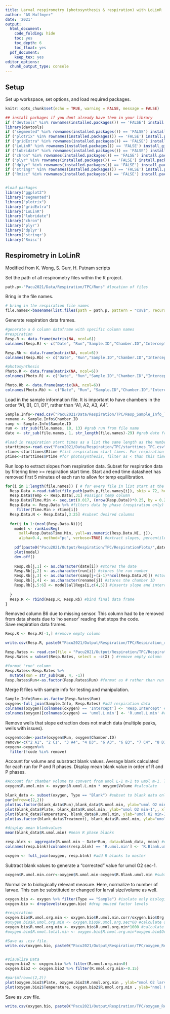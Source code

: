 ```yaml
---
title: Larval respirometry (photosynthesis & respiration) with LoLinR
author: "AS Huffmyer"
date: '2021'
output:
  html_document:
    code_folding: hide
    toc: yes
    toc_depth: 6
    toc_float: yes
  pdf_document:
    keep_tex: yes
editor_options: 
  chunk_output_type: console
---
```

## Setup  

Set up workspace, set options, and load required packages.    
```r
knitr::opts_chunk$set(echo = TRUE, warning = FALSE, message = FALSE)
```

```r
## install packages if you dont already have them in your library
if ("devtools" %in% rownames(installed.packages()) == 'FALSE') install.packages('devtools') 
library(devtools)
if ("segmented" %in% rownames(installed.packages()) == 'FALSE') install.packages('segmented') 
if ("plotrix" %in% rownames(installed.packages()) == 'FALSE') install.packages('plotrix') 
if ("gridExtra" %in% rownames(installed.packages()) == 'FALSE') install.packages('gridExtra') 
if ("LoLinR" %in% rownames(installed.packages()) == 'FALSE') install_github('colin-olito/LoLinR') 
if ("lubridate" %in% rownames(installed.packages()) == 'FALSE') install.packages('lubridate') 
if ("chron" %in% rownames(installed.packages()) == 'FALSE') install.packages('chron') 
if ("plyr" %in% rownames(installed.packages()) == 'FALSE') install.packages('plyr') 
if ("dplyr" %in% rownames(installed.packages()) == 'FALSE') install.packages('dplyr') 
if ("stringr" %in% rownames(installed.packages()) == 'FALSE') install.packages('stringr') 
if ("Rmisc" %in% rownames(installed.packages()) == 'FALSE') install.packages('Rmisc') 


#load packages
library("ggplot2")
library("segmented")
library("plotrix")
library("gridExtra")
library("LoLinR")
library("lubridate")
library("chron")
library('plyr')
library('dplyr')
library('stringr')
library('Rmisc')

```


## Respirometry in LoLinR

Modified from K. Wong, S. Gurr, H. Putnam scripts  

Set the path of all respirometry files within the R project.   

```r
path.p<-"Pacu2021/Data/Respiration/TPC/Runs" #location of files
```

Bring in the file names.
```r
# bring in the respiration file names
file.names<-basename(list.files(path = path.p, pattern = "csv$", recursive = TRUE)) #list all csv file names in the folder and subfolders
```

Generate respiration data frames.

```r
#generate a 6 column dataframe with specific column names
#respiration
Resp.R <- data.frame(matrix(NA, ncol=6))
colnames(Resp.R) <- c("Date", "Run","Sample.ID","Chamber.ID","Intercept", "umol.L.min")

Resp.Rb <- data.frame(matrix(NA, ncol=6))
colnames(Resp.Rb) <- c("Date", "Run","Sample.ID","Chamber.ID","Intercept", "umol.L.min")

#photosynthesis 
Photo.R <- data.frame(matrix(NA, ncol=6))
colnames(Photo.R) <- c("Date", "Run","Sample.ID","Chamber.ID","Intercept", "umol.L.min")

Photo.Rb <- data.frame(matrix(NA, ncol=6))
colnames(Photo.Rb) <- c("Date", "Run", "Sample.ID","Chamber.ID","Intercept", "umol.L.min")
```

Load in the sample information file. It is important to have chambers in the order "A1, B1, C1, D1", rather than "A1, A2, A3, A4".  

```r
Sample.Info<-read.csv("Pacu2021/Data/Respiration/TPC/Resp_Sample_Info_TPC.csv") #information on life stage, number of individuals, runs, etc.
rename <- Sample.Info$Chamber.ID
samp <- Sample.Info$Sample.ID
run <- str_sub(file.names, 10, 13) #grab run from file name
date <- str_sub(file.names, 1, str_length(file.names)-29) #grab date from file name

#load in respiration start times as a list the same length as the number of files
starttimes<-read.csv("Pacu2021/Data/Respiration/TPC/starttimes_TPC.csv") #read in file of starting R and P phase times
rtime<-starttimes$Rtime #list respiration start times. For respiration measurements, filter as > than this time
ptime<-starttimes$Ptime #for photosynthesis, filter as < than this time
```

Run loop to extract slopes from respiration data. Subset for respiration data by filtering time >= respiration start time. Start and end time datasheet has removed first 5 minutes of each run to allow for temp equilibration.  

```r
for(i in 1:length(file.names)) { # for every file in list start at the first and run this following function
  Resp.Data <-read.table(file.path(path.p,file.names[i]), skip = 72, header=T, sep=",", na.string="NA", fill = TRUE, as.is=TRUE, fileEncoding="latin1") #reads in the data files
  Resp.Data$Temp <- Resp.Data[,31] #assigns temp column
  Resp.Data$Time.Min <- seq.int(0.017, (nrow(Resp.Data))*0.25, by = 0.25) #set time in min
  Resp.Data <- Resp.Data %>% #filters data by phase (respiration only)
     filter(Time.Min > rtime[i])
  Resp.Data.N <- Resp.Data[,3:25] #subset desired columns
  
  for(j in 1:(ncol(Resp.Data.N))){
    model <- rankLocReg(
      xall=Resp.Data$Time.Min, yall=as.numeric(Resp.Data.N[, j]), 
      alpha=0.4, method="pc", verbose=TRUE) #extract slopes, percentile rank method with minimum window size of 0.4. This means that in order to fit a slope, it has to encompass at least 40% of available datapoints. 
    
    pdf(paste0("Pacu2021/Output/Respiration/TPC/RespirationPlots/",date[i], "_",run[i],"_",rename[j],"_regression_trunc.pdf")) #generate output file names
    plot(model)
    dev.off()
    
    Resp.Rb[j,1] <- as.character(date[i]) #stores the date
    Resp.Rb[j,2] <- as.character(run[i]) #stores the run number
    Resp.Rb[j,3] <- as.character(samp[j+(i-1)*ncol(Resp.Data.N)]) #stores the sample ID
    Resp.Rb[j,4] <- as.character(rename[j]) #stores the chamber ID
    Resp.Rb[j,5:6] <- model$allRegs[i,c(4,5)] #inserts slope and intercept in the dataframe
    
  }
  Resp.R <- rbind(Resp.R, Resp.Rb) #bind final data frame
}

```

Removed column B6 due to missing sensor. This column had to be removed from data sheets due to 'no sensor' reading that stops the code.   
Save respiration data frames.  

```r
Resp.R <- Resp.R[-1,] #remove empty column

write.csv(Resp.R, paste0("Pacu2021/Output/Respiration/TPC/Respiration_rates_Pacu2021.csv", sep="")) #save respiration rate data
```

```r
Resp.Rates <- read.csv(file = "Pacu2021/Output/Respiration/TPC/Respiration_rates_Pacu2021.csv") #read file back in so slopes don't have to be generated every time
Resp.Rates = subset(Resp.Rates, select = -c(X) ) #remove empty column

#format "run" column
Resp.Rates<-Resp.Rates %>%
  mutate(Run = str_sub(Run, 4, -1))
Resp.Rates$Run<-as.factor(Resp.Rates$Run) #format as # rather than run #, set as integer
```

Merge R files with sample info for testing and manipulation.  

```r
Sample.Info$Run<-as.factor(Resp.Rates$Run)
oxygen<-full_join(Sample.Info, Resp.Rates) #add respiration data
colnames(oxygen)[colnames(oxygen) == 'Intercept'] <- 'Resp.Intercept' #rename to specify R
colnames(oxygen)[colnames(oxygen) == 'umol.L.min'] <- 'R.umol.L.min' #rename to specify R
```

Remove wells that slope extraction does not match data (multiple peaks, wells with issues).  

```r
oxygen$code<-paste(oxygen$Run, oxygen$Chamber.ID)
remove<-c("2 A1", "2 C1", "3 A4", "4 D3", "6 A3", "6 B3", "7 C4", "8 D1", "B A2", "C A1", "C A2")
oxygen<-oxygen%>%
  filter(!code %in% remove)
```


Account for volume and substract blank values. Average blank calculated for each run for P and R phases. Display mean blank value in order of R and P phases.    
```r
#Account for chamber volume to convert from umol L-1 m-1 to umol m-1. This standardizes across water volumes (different because of coral size) and removes per Liter
oxygen$R.umol.min <- oxygen$R.umol.L.min * oxygen$Volume #calculate

blank_data <- subset(oxygen, Type == "Blank") #subset to blank data only
par(mfrow=c(2,2))
plot(as.factor(blank_data$Run),blank_data$R.umol.min, ylab="umol O2 min-1", xlab="RUN Number") #blanks during dark phase
plot(blank_data$Plate, blank_data$R.umol.min, ylab="umol O2 min-1",, xlab="Plate Number") #blanks during dark phase
plot(blank_data$Temperature, blank_data$R.umol.min, ylab="umol O2 min-1",xlab="Temperature Level") #blanks during dark phase
plot(as.factor(blank_data$Treatment), blank_data$R.umol.min, ylab="umol O2 min-1", xlab="Treatment") #blanks during dark phase

#display mean blankvalues
mean(blank_data$R.umol.min) #mean R phase blanks

resp.blnk <- aggregate(R.umol.min ~ Date*Run, data=blank_data, mean) #calculate average blank for each run
colnames(resp.blnk)[colnames(resp.blnk) == 'R.umol.min'] <- 'R.Blank.umol.min' #rename to specify blank for R

oxygen <- full_join(oxygen, resp.blnk) #add R blanks to master
```

Subtract blank values to generate a "corrected" value for umol O2 sec-1.  

```r
oxygen$R.umol.min.corr<-oxygen$R.umol.min-oxygen$R.Blank.umol.min #subtract R blanks
```

Normalize to biologically relevant measure. Here, normalize to number of larvae. This can be substituted or changed for larval size/volume as well.  

```r
oxygen.bio <- oxygen %>% filter(Type == "Sample") #isolate only biological samples and drop unused factor levels 
oxygen.bio <- droplevels(oxygen.bio) #drop unused factor levels

#respiration
oxygen.bio$R.umol.org.min <- oxygen.bio$R.umol.min.corr/oxygen.bio$Org.Number #calculate oxygen per organism (larvae or recruit)
#oxygen.bio$R.umol.org.min <- oxygen.bio$R.umol.org.sec*60 #calculate oxygen per organism per minute - not used in this script
oxygen.bio$R.nmol.org.min <- oxygen.bio$R.umol.org.min*1000 #calculate nanmoles 
#oxygen.bio$R.nmol.total.min <- oxygen.bio$R.nmol.org.min*oxygen.bio$Org.Number #calculate total gross photosynthesis (not normalized to number of organisms) 

#Save as .csv file.  
write.csv(oxygen.bio, paste0("Pacu2021/Output/Respiration/TPC/oxygen_Resp_rates.csv", sep="")) #save final file


#Visualize Data
oxygen.bio2 <- oxygen.bio %>% filter(R.nmol.org.min<0)
oxygen.bio2 <- oxygen.bio2 %>% filter(R.nmol.org.min>-0.15)

#par(mfrow=c(2,2))
plot(oxygen.bio2$Plate, oxygen.bio2$R.nmol.org.min , ylab="nmol O2 larva-1 min-1",xlab="Plate Number") #blanks during dark phase
plot(oxygen.bio2$Temperature, oxygen.bio2$R.nmol.org.min , ylab="nmol O2 larva-1 min-1",xlab="Temperature") #blanks during dark phase
```

Save as .csv file.  
```r
write.csv(oxygen.bio, paste0("Pacu2021/Output/Respiration/TPC/oxygen_Resp_rates_filtered.csv", sep="")) #save final file
```


